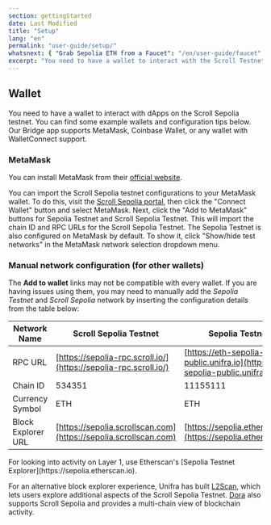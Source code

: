 ```yaml
---
section: gettingStarted
date: Last Modified
title: "Setup"
lang: "en"
permalink: "user-guide/setup/"
whatsnext: { "Grab Sepolia ETH from a Faucet": "/en/user-guide/faucet" }
excerpt: "You need to have a wallet to interact with the Scroll Testnet. You can find some example wallets and configuration tips here."
---
```



## Wallet

You need to have a wallet to interact with dApps on the Scroll Sepolia testnet. You can find some example wallets and configuration tips below. Our Bridge app supports MetaMask, Coinbase Wallet, or any wallet with WalletConnect support.

### MetaMask

You can install MetaMask from their [official website](https://metamask.io/download/).

You can import the Scroll Sepolia testnet configurations to your MetaMask wallet. To do this, visit the [Scroll Sepolia portal](https://sepolia.scroll.io/portal), then click the "Connect Wallet" button and select MetaMask. Next, click the "Add to MetaMask" buttons for Sepolia Testnet and Scroll Sepolia Testnet. This will import the chain ID and RPC URLs for the Scroll Sepolia Testnet. The Sepolia Testnet is also configured on MetaMask by default. To show it, click "Show/hide test networks" in the MetaMask network selection dropdown menu.

### Manual network configuration (for other wallets)

The **Add to wallet** links may not be compatible with every wallet. If you are having issues using them, you may need to manually add the _Sepolia Testnet_ and _Scroll Sepolia_ network by inserting the configuration details from the table below:

| Network Name       | Scroll Sepolia Testnet                                           | Sepolia Testnet                                                              |
| ------------------ | ---------------------------------------------------------------- | ---------------------------------------------------------------------------- |
| RPC URL            | [https://sepolia-rpc.scroll.io/](https://sepolia-rpc.scroll.io/) | [https://eth-sepolia-public.unifra.io](https://eth-sepolia-public.unifra.io) |
| Chain ID           | 534351                                                           | 11155111                                                                     |
| Currency Symbol    | ETH                                                              | ETH                                                                          |
| Block Explorer URL | [https://sepolia.scrollscan.com](https://sepolia.scrollscan.com) | [https://sepolia.etherscan.io](https://sepolia.etherscan.io)                 |

<Aside type="tip" title="Additional Block Explorers">
  For looking into activity on Layer 1, use Etherscan's [Sepolia Testnet Explorer](https://sepolia.etherscan.io).

For an alternative block explorer experience, Unifra has built [L2Scan](https://scroll-sepolia.l2scan.co/), which lets users
explore additional aspects of the Scroll Sepolia Testnet.
[Dora](https://www.ondora.xyz/network/scroll-sepolia/interactions) also supports Scroll Sepolia and provides a
multi-chain view of blockchain activity.

</Aside>
